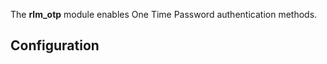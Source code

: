 The '''rlm_otp''' module enables One Time Password authentication methods.

{{Default in the server source|src/modules/rlm_otp/}}

==Configuration==

{{Default in the server source|raddb/modules/otp}}